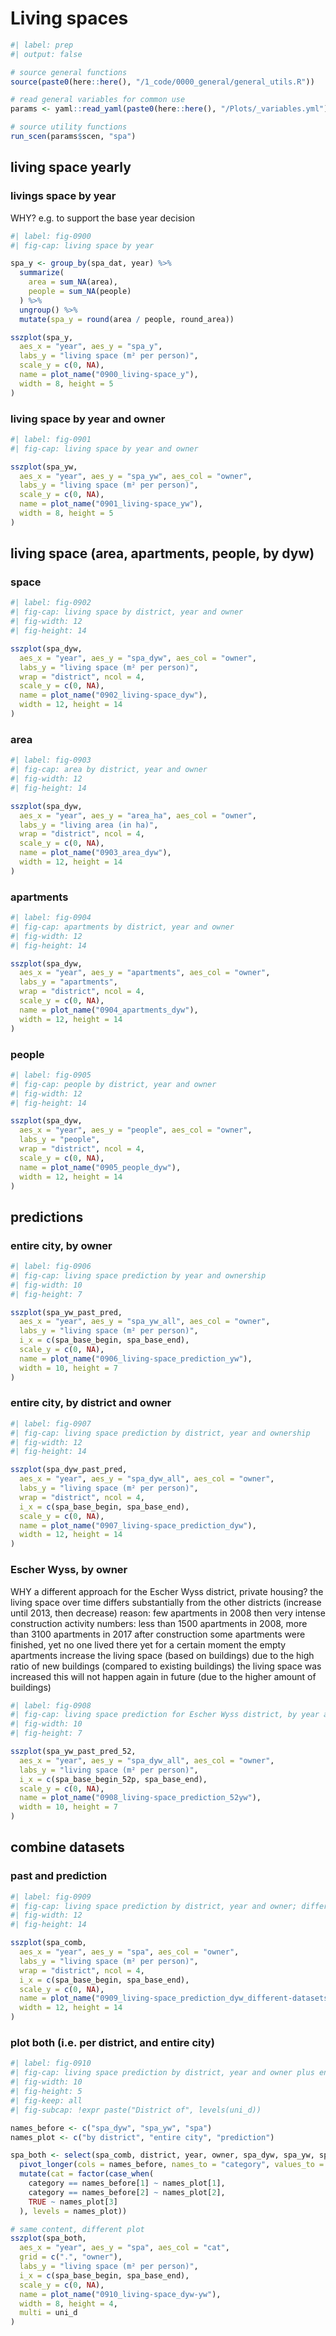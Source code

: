 # Living spaces

```r
#| label: prep
#| output: false

# source general functions
source(paste0(here::here(), "/1_code/0000_general/general_utils.R"))

# read general variables for common use
params <- yaml::read_yaml(paste0(here::here(), "/Plots/_variables.yml"))

# source utility functions
run_scen(params$scen, "spa")

```

## living space yearly

### livings space by year

WHY? e.g. to support the base year decision

```r
#| label: fig-0900
#| fig-cap: living space by year

spa_y <- group_by(spa_dat, year) %>%
  summarize(
    area = sum_NA(area),
    people = sum_NA(people)
  ) %>%
  ungroup() %>%
  mutate(spa_y = round(area / people, round_area))

sszplot(spa_y,
  aes_x = "year", aes_y = "spa_y",
  labs_y = "living space (m² per person)",
  scale_y = c(0, NA),
  name = plot_name("0900_living-space_y"),
  width = 8, height = 5
)
```

### living space by year and owner

```r
#| label: fig-0901
#| fig-cap: living space by year and owner

sszplot(spa_yw,
  aes_x = "year", aes_y = "spa_yw", aes_col = "owner",
  labs_y = "living space (m² per person)",
  scale_y = c(0, NA),
  name = plot_name("0901_living-space_yw"),
  width = 8, height = 5
)
```

## living space (area, apartments, people, by dyw)

### space

```r
#| label: fig-0902
#| fig-cap: living space by district, year and owner
#| fig-width: 12
#| fig-height: 14

sszplot(spa_dyw,
  aes_x = "year", aes_y = "spa_dyw", aes_col = "owner",
  labs_y = "living space (m² per person)",
  wrap = "district", ncol = 4,
  scale_y = c(0, NA),
  name = plot_name("0902_living-space_dyw"),
  width = 12, height = 14
)
```

### area

```r
#| label: fig-0903
#| fig-cap: area by district, year and owner
#| fig-width: 12
#| fig-height: 14

sszplot(spa_dyw,
  aes_x = "year", aes_y = "area_ha", aes_col = "owner",
  labs_y = "living area (in ha)",
  wrap = "district", ncol = 4,
  scale_y = c(0, NA),
  name = plot_name("0903_area_dyw"),
  width = 12, height = 14
)
```

### apartments

```r
#| label: fig-0904
#| fig-cap: apartments by district, year and owner
#| fig-width: 12
#| fig-height: 14

sszplot(spa_dyw,
  aes_x = "year", aes_y = "apartments", aes_col = "owner",
  labs_y = "apartments",
  wrap = "district", ncol = 4,
  scale_y = c(0, NA),
  name = plot_name("0904_apartments_dyw"),
  width = 12, height = 14
)
```

### people

```r
#| label: fig-0905
#| fig-cap: people by district, year and owner
#| fig-width: 12
#| fig-height: 14

sszplot(spa_dyw,
  aes_x = "year", aes_y = "people", aes_col = "owner",
  labs_y = "people",
  wrap = "district", ncol = 4,
  scale_y = c(0, NA),
  name = plot_name("0905_people_dyw"),
  width = 12, height = 14
)
```

## predictions

### entire city, by owner

```r
#| label: fig-0906
#| fig-cap: living space prediction by year and ownership
#| fig-width: 10
#| fig-height: 7

sszplot(spa_yw_past_pred,
  aes_x = "year", aes_y = "spa_yw_all", aes_col = "owner",
  labs_y = "living space (m² per person)",
  i_x = c(spa_base_begin, spa_base_end),
  scale_y = c(0, NA),
  name = plot_name("0906_living-space_prediction_yw"),
  width = 10, height = 7
)
```

### entire city, by district and owner

```r
#| label: fig-0907
#| fig-cap: living space prediction by district, year and ownership
#| fig-width: 12
#| fig-height: 14

sszplot(spa_dyw_past_pred,
  aes_x = "year", aes_y = "spa_dyw_all", aes_col = "owner",
  labs_y = "living space (m² per person)",
  wrap = "district", ncol = 4,
  i_x = c(spa_base_begin, spa_base_end),
  scale_y = c(0, NA),
  name = plot_name("0907_living-space_prediction_dyw"),
  width = 12, height = 14
)
```

### Escher Wyss, by owner {#sec-escherwyss_ls}

WHY a different approach for the Escher Wyss district, private housing? the living space over time differs substantially from the other districts (increase until 2013, then decrease) reason: few apartments in 2008 then very intense construction activity numbers: less than 1500 apartments in 2008, more than 3100 apartments in 2017 after construction some apartments were finished, yet no one lived there yet for a certain moment the empty apartments increase the living space (based on buildings) due to the high ratio of new buildings (compared to existing buildings) the living space was increased this will not happen again in future (due to the higher amount of buildings)

```r
#| label: fig-0908
#| fig-cap: living space prediction for Escher Wyss district, by year and ownership
#| fig-width: 10
#| fig-height: 7

sszplot(spa_yw_past_pred_52,
  aes_x = "year", aes_y = "spa_dyw_all", aes_col = "owner",
  labs_y = "living space (m² per person)",
  i_x = c(spa_base_begin_52p, spa_base_end),
  scale_y = c(0, NA),
  name = plot_name("0908_living-space_prediction_52yw"),
  width = 10, height = 7
)
```

## combine datasets

### past and prediction

```r
#| label: fig-0909
#| fig-cap: living space prediction by district, year and owner; different datasets
#| fig-width: 12
#| fig-height: 14

sszplot(spa_comb,
  aes_x = "year", aes_y = "spa", aes_col = "owner",
  labs_y = "living space (m² per person)",
  wrap = "district", ncol = 4,
  i_x = c(spa_base_begin, spa_base_end),
  scale_y = c(0, NA),
  name = plot_name("0909_living-space_prediction_dyw_different-datasets"),
  width = 12, height = 14
)
```

### plot both (i.e. per district, and entire city)

```r
#| label: fig-0910
#| fig-cap: living space prediction by district, year and owner plus entire city
#| fig-width: 10
#| fig-height: 5
#| fig-keep: all
#| fig-subcap: !expr paste("District of", levels(uni_d))

names_before <- c("spa_dyw", "spa_yw", "spa")
names_plot <- c("by district", "entire city", "prediction")

spa_both <- select(spa_comb, district, year, owner, spa_dyw, spa_yw, spa) %>%
  pivot_longer(cols = names_before, names_to = "category", values_to = "spa") %>%
  mutate(cat = factor(case_when(
    category == names_before[1] ~ names_plot[1],
    category == names_before[2] ~ names_plot[2],
    TRUE ~ names_plot[3]
  ), levels = names_plot))

# same content, different plot
sszplot(spa_both,
  aes_x = "year", aes_y = "spa", aes_col = "cat",
  grid = c(".", "owner"),
  labs_y = "living space (m² per person)",
  i_x = c(spa_base_begin, spa_base_end),
  scale_y = c(0, NA),
  name = plot_name("0910_living-space_dyw-yw"),
  width = 8, height = 4,
  multi = uni_d
)
```
